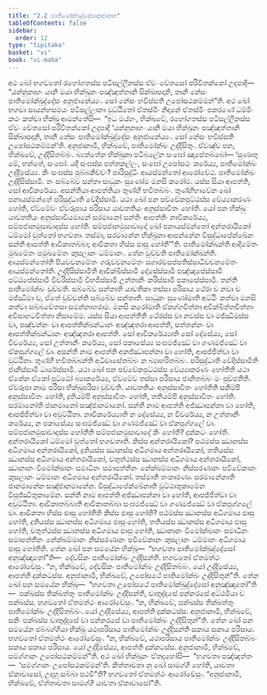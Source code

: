 ```yaml
---
title: "2.2 පාතිමෝක්ඛුද්දේසානුජානන"
tableOfContents: false
sidebar:
  order: 12
type: "tipitaka"
basket: "vi"
book: "vi-maha"
---
```



<DynamicBreadcrumb />

<Division number="133" book="vi-maha">

<Paragraph number="583" book="vi-maha">
අථ ඛෝ භගවතෝ රහෝගතස්ස පටිසල්ලීනස්ස ඒවං චේතසෝ පරිවිතක්කෝ උදපාදි—  “යන්නූනාහං යානි මයා භික්ඛූනං පඤ්ඤත්තානි සික්ඛාපදානි, තානි නේසං පාතිමෝක්ඛුද්දේසං අනුජානේය්‍යං. සෝ නේසං භවිස්සති උපෝසථකම්මන්”ති. අථ ඛෝ භගවා සායන්හසමයං පටිසල්ලානා වුට්ඨිතෝ ඒතස්මිං නිදානේ ඒතස්මිං පකරණේ ධම්මිං කථං කත්වා භික්ඛූ ආමන්තේසි—  “ඉධ මය්හං, භික්ඛවේ, රහෝගතස්ස පටිසල්ලීනස්ස ඒවං චේතසෝ පරිවිතක්කෝ උදපාදි ‘යන්නූනාහං යානි මයා භික්ඛූනං පඤ්ඤත්තානි සික්ඛාපදානි, තානි නේසං පාතිමෝක්ඛුද්දේසං අනුජානේය්‍යං. සෝ නේසං භවිස්සති උපෝසථකම්මන්’ති. අනුජානාමි, භික්ඛවේ, පාතිමෝක්ඛං උද්දිසිතුං. ඒවඤ්ච පන, භික්ඛවේ, උද්දිසිතබ්බං. බ්‍යත්තේන භික්ඛුනා පටිබලේන සංඝෝ ඤාපේතබ්බෝ—
</Paragraph>

</Division>
<Division number="134" book="vi-maha">

<Paragraph number="584" book="vi-maha">
‘සුණාතු මේ, භන්තේ, සංඝෝ. යදි සංඝස්ස පත්තකල්ලං, සංඝෝ උපෝසථං කරේය්‍ය, පාතිමෝක්ඛං උද්දිසේය්‍ය. කිං සංඝස්ස පුබ්බකිච්චං? පාරිසුද්ධිං ආයස්මන්තෝ ආරෝචේථ. පාතිමෝක්ඛං උද්දිසිස්සාමි. තං සබ්බේව සන්තා සාධුකං සුණෝම මනසි කරෝම. යස්ස සියා ආපත්ති, සෝ ආවිකරේය්‍ය. අසන්තියා ආපත්තියා තුණ්හී භවිතබ්බං. තුණ්හීභාවේන ඛෝ පනායස්මන්තේ පරිසුද්ධාති වේදිස්සාමි. යථා ඛෝ පන පච්චේකපුට්ඨස්ස වේය්‍යාකරණං හෝති, ඒවමේවං ඒවරූපාය පරිසාය යාවතතියං අනුස්සාවිතං හෝති. යෝ පන භික්ඛු යාවතතියං අනුස්සාවියමානේ සරමානෝ සන්තිං ආපත්තිං නාවිකරේය්‍ය, සම්පජානමුසාවාදස්ස හෝති. සම්පජානමුසාවාදෝ ඛෝ පනායස්මන්තෝ අන්තරායිකෝ ධම්මෝ වුත්තෝ භගවතා. තස්මා, සරමානේන භික්ඛුනා ආපන්නේන විසුද්ධාපේක්ඛේන සන්තී ආපත්ති ආවිකාතබ්බා; ආවිකතා හිස්ස ඵාසු හෝතී’”ති.
</Paragraph>

</Division>
<Division number="135" book="vi-maha">

<Paragraph number="585" book="vi-maha">
<Emphasis>පාතිමෝක්ඛන්</Emphasis>ති ආදිමේතං මුඛමේතං පමුඛමේතං කුසලානං ධම්මානං. තේන වුච්චති පාතිමෝක්ඛන්ති. <Emphasis>ආයස්මන්තෝ</Emphasis>ති පියවචනමේතං ගරුවචනමේතං සගාරවසප්පතිස්සාධිවචනමේතං ආයස්මන්තෝති. <Emphasis>උද්දිසිස්සාමී</Emphasis>ති ආචික්ඛිස්සාමි දේසේස්සාමි පඤ්ඤපේස්සාමි පට්ඨපේස්සාමි විවරිස්සාමි විභජිස්සාමි උත්තානිං කරිස්සාමි පකාසේස්සාමි. <Emphasis>තන්</Emphasis>ති පාතිමෝක්ඛං වුච්චති. <Emphasis>සබ්බේව සන්තා</Emphasis>ති යාවතිකා තස්සා පරිසාය ථේරා ච නවා ච මජ්ඣිමා ච, ඒතේ වුච්චන්ති සබ්බේව සන්තාති. <Emphasis>සාධුකං සුණෝමා</Emphasis>ති අට්ඨිං කත්වා මනසි කත්වා සබ්බචේතසා සමන්නාහරාම. <Emphasis>මනසි කරෝමා</Emphasis>ති ඒකග්ගචිත්තා අවික්ඛිත්තචිත්තා අවිසාහටචිත්තා නිසාමේම. <Emphasis>යස්ස සියා ආපත්තී</Emphasis>ති ථේරස්ස වා නවස්ස වා මජ්ඣිමස්ස වා, පඤ්චන්නං වා ආපත්තික්ඛන්ධානං අඤ්ඤතරා ආපත්ති, සත්තන්නං වා ආපත්තික්ඛන්ධානං අඤ්ඤතරා ආපත්ති. <Emphasis>සෝ ආවිකරේය්‍යා</Emphasis>ති සෝ දේසේය්‍ය, සෝ විවරේය්‍ය, සෝ උත්තානිං කරේය්‍ය, සෝ පකාසේය්‍ය සංඝමජ්ඣේ වා ගණමජ්ඣේ වා ඒකපුග්ගලේ වා. <Emphasis>අසන්තී</Emphasis> නාම <Emphasis>ආපත්ති</Emphasis> අනජ්ඣාපන්නා වා හෝති, ආපජ්ජිත්වා වා වුට්ඨිතා. <Emphasis>තුණ්හී භවිතබ්බන්</Emphasis>ති අධිවාසේතබ්බං න බ්‍යාහරිතබ්බං. <Emphasis>පරිසුද්ධාති වේදිස්සාමී</Emphasis>ති ජානිස්සාමි ධාරේස්සාමි. <Emphasis>යථා ඛෝ පන පච්චේකපුට්ඨස්ස වේය්‍යාකරණං හෝතී</Emphasis>ති යථා ඒකේන ඒකෝ පුට්ඨෝ බ්‍යාකරේය්‍ය, ඒවමේව තස්සා පරිසාය ජානිතබ්බං මං පුච්ඡතීති. <Emphasis>ඒවරූපා</Emphasis> නාම <Emphasis>පරිසා</Emphasis> භික්ඛුපරිසා වුච්චති. <Emphasis>යාවතතියං අනුස්සාවිතං හෝතී</Emphasis>ති සකිම්පි අනුස්සාවිතං හෝති, දුතියම්පි අනුස්සාවිතං හෝති, තතියම්පි අනුස්සාවිතං හෝති. <Emphasis>සරමානෝ</Emphasis>ති ජානමානෝ සඤ්ජානමානෝ. <Emphasis>සන්තී</Emphasis> නාම <Emphasis>ආපත්ති</Emphasis> අජ්ඣාපන්නා වා හෝති, ආපජ්ජිත්වා වා අවුට්ඨිතා. <Emphasis>නාවිකරේය්‍යා</Emphasis>ති න දේසේය්‍ය, න විවරේය්‍ය, න උත්තානිං කරේය්‍ය, න පකාසේය්‍ය සංඝමජ්ඣේ වා ගණමජ්ඣේ වා ඒකපුග්ගලේ වා. <Emphasis>සම්පජානමුසාවාදස්ස හෝතී</Emphasis>ති සම්පජානමුසාවාදේ කිං හෝති? දුක්කටං හෝති. <Emphasis>අන්තරායිකෝ ධම්මෝ වුත්තෝ භගවතා</Emphasis>ති. කිස්ස අන්තරායිකෝ? පඨමස්ස ඣානස්ස අධිගමාය අන්තරායිකෝ, දුතියස්ස ඣානස්ස අධිගමාය අන්තරායිකෝ, තතියස්ස ඣානස්ස අධිගමාය අන්තරායිකෝ, චතුත්ථස්ස ඣානස්ස අධිගමාය අන්තරායිකෝ, ඣානානං විමෝක්ඛානං සමාධීනං සමාපත්තීනං නේක්ඛම්මානං නිස්සරණානං පවිවේකානං කුසලානං ධම්මානං අධිගමාය අන්තරායිකෝ. <Emphasis>තස්මා</Emphasis>ති තංකාරණා. <Emphasis>සරමානේනා</Emphasis>ති ජානමානේන සඤ්ජානමානේන. <Emphasis>විසුද්ධාපේක්ඛේනා</Emphasis>ති වුට්ඨාතුකාමේන විසුජ්ඣිතුකාමේන. <Emphasis>සන්තී</Emphasis> නාම <Emphasis>ආපත්ති</Emphasis> අජ්ඣාපන්නා වා හෝති, ආපජ්ජිත්වා වා අවුට්ඨිතා. <Emphasis>ආවිකාතබ්බා</Emphasis>ති ආවිකාතබ්බා සංඝමජ්ඣේ වා ගණමජ්ඣේ වා ඒකපුග්ගලේ වා. <Emphasis>ආවිකතා හිස්ස ඵාසු හෝතී</Emphasis>ති කිස්ස ඵාසු හෝති? පඨමස්ස ඣානස්ස අධිගමාය ඵාසු හෝති, දුතියස්ස ඣානස්ස අධිගමාය ඵාසු හෝති, තතියස්ස ඣානස්ස අධිගමාය ඵාසු හෝති, චතුත්ථස්ස ඣානස්ස අධිගමාය ඵාසු හෝති, ඣානානං විමෝක්ඛානං සමාධීනං සමාපත්තීනං නේක්ඛම්මානං නිස්සරණානං පවිවේකානං කුසලානං ධම්මානං අධිගමාය ඵාසු හෝතීති.
</Paragraph>

</Division>
<Division number="136" book="vi-maha">

<Paragraph number="586" book="vi-maha">
තේන ඛෝ පන සමයේන භික්ඛූ—  “භගවතා පාතිමෝක්ඛුද්දේසෝ අනුඤ්ඤාතෝ”ති—  දේවසිකං පාතිමෝක්ඛං උද්දිසන්ති. භගවතෝ ඒතමත්ථං ආරෝචේසුං. “න, භික්ඛවේ, දේවසිකං පාතිමෝක්ඛං උද්දිසිතබ්බං. යෝ උද්දිසේය්‍ය, ආපත්ති දුක්කටස්ස. අනුජානාමි, භික්ඛවේ, උපෝසථේ පාතිමෝක්ඛං උද්දිසිතුන්”ති.
</Paragraph>

<Paragraph number="587" book="vi-maha">
තේන ඛෝ පන සමයේන භික්ඛූ—  “භගවතා උපෝසථේ පාතිමෝක්ඛුද්දේසෝ අනුඤ්ඤාතෝ”ති—  පක්ඛස්ස තික්ඛත්තුං පාතිමෝක්ඛං උද්දිසන්ති, චාතුද්දසේ පන්නරසේ අට්ඨමියා ච පක්ඛස්ස. භගවතෝ ඒතමත්ථං ආරෝචේසුං. “න, භික්ඛවේ, පක්ඛස්ස තික්ඛත්තුං පාතිමෝක්ඛං උද්දිසිතබ්බං. යෝ උද්දිසේය්‍ය, ආපත්ති දුක්කටස්ස. අනුජානාමි, භික්ඛවේ, සකිං පක්ඛස්ස චාතුද්දසේ වා පන්නරසේ වා පාතිමෝක්ඛං උද්දිසිතුන්”ති.
</Paragraph>

<Paragraph number="588" book="vi-maha">
තේන ඛෝ පන සමයේන ඡබ්බග්ගියා භික්ඛූ යථාපරිසාය පාතිමෝක්ඛං උද්දිසන්ති සකාය සකාය පරිසාය. භගවතෝ ඒතමත්ථං ආරෝචේසුං. “න, භික්ඛවේ, යථාපරිසාය පාතිමෝක්ඛං උද්දිසිතබ්බං සකාය සකාය පරිසාය. යෝ උද්දිසේය්‍ය, ආපත්ති දුක්කටස්ස. අනුජානාමි, භික්ඛවේ, සමග්ගානං උපෝසථකම්මන්”ති.
</Paragraph>

<Paragraph number="589" book="vi-maha">
අථ ඛෝ භික්ඛූනං ඒතදහෝසි—  “භගවතා පඤ්ඤත්තං—  ‘සමග්ගානං උපෝසථකම්මන්’ති. කිත්තාවතා නු ඛෝ සාමග්ගී හෝති, යාවතා ඒකාවාසෝ, උදාහු සබ්බා පථවී”ති? භගවතෝ ඒතමත්ථං ආරෝචේසුං. “අනුජානාමි, භික්ඛවේ, ඒත්තාවතා සාමග්ගී යාවතා ඒකාවාසෝ”ති.
</Paragraph>
</Division>